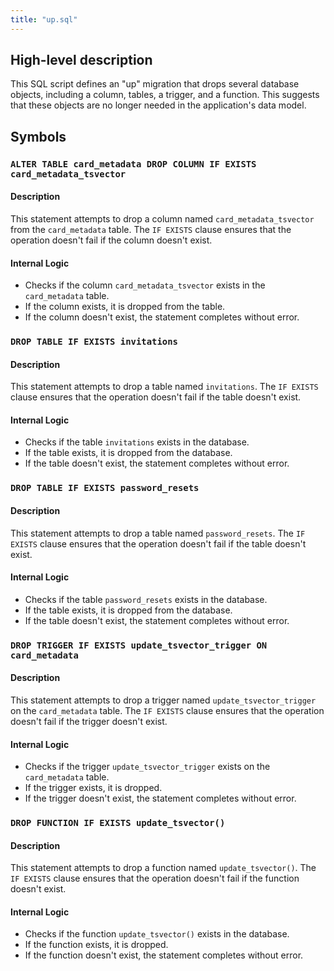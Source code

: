 ```yaml
---
title: "up.sql"
---
```


## High-level description
This SQL script defines an "up" migration that drops several database objects, including a column, tables, a trigger, and a function. This suggests that these objects are no longer needed in the application's data model.

## Symbols
### `ALTER TABLE card_metadata DROP COLUMN IF EXISTS card_metadata_tsvector`
#### Description
This statement attempts to drop a column named `card_metadata_tsvector` from the `card_metadata` table. The `IF EXISTS` clause ensures that the operation doesn't fail if the column doesn't exist.

#### Internal Logic
- Checks if the column `card_metadata_tsvector` exists in the `card_metadata` table.
- If the column exists, it is dropped from the table.
- If the column doesn't exist, the statement completes without error.

### `DROP TABLE IF EXISTS invitations`
#### Description
This statement attempts to drop a table named `invitations`. The `IF EXISTS` clause ensures that the operation doesn't fail if the table doesn't exist.

#### Internal Logic
- Checks if the table `invitations` exists in the database.
- If the table exists, it is dropped from the database.
- If the table doesn't exist, the statement completes without error.

### `DROP TABLE IF EXISTS password_resets`
#### Description
This statement attempts to drop a table named `password_resets`. The `IF EXISTS` clause ensures that the operation doesn't fail if the table doesn't exist.

#### Internal Logic
- Checks if the table `password_resets` exists in the database.
- If the table exists, it is dropped from the database.
- If the table doesn't exist, the statement completes without error.

### `DROP TRIGGER IF EXISTS update_tsvector_trigger ON card_metadata`
#### Description
This statement attempts to drop a trigger named `update_tsvector_trigger` on the `card_metadata` table. The `IF EXISTS` clause ensures that the operation doesn't fail if the trigger doesn't exist.

#### Internal Logic
- Checks if the trigger `update_tsvector_trigger` exists on the `card_metadata` table.
- If the trigger exists, it is dropped.
- If the trigger doesn't exist, the statement completes without error.

### `DROP FUNCTION IF EXISTS update_tsvector()`
#### Description
This statement attempts to drop a function named `update_tsvector()`. The `IF EXISTS` clause ensures that the operation doesn't fail if the function doesn't exist.

#### Internal Logic
- Checks if the function `update_tsvector()` exists in the database.
- If the function exists, it is dropped.
- If the function doesn't exist, the statement completes without error.
